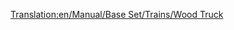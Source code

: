[[Translation:en/Manual/Base Set/Trains/Wood Truck]]
{{en/Manual/Base Set/Trains/Trains Carriages new|Picture=[[File:en/Manual/Base Set/Trains/Woodtruck.png]]
|NormalCost=£1,414 ($2,828)
|NormalWeight=16 / 46 t
|NormalCapacity=30 tonnes of wood
|MonoCost=£1,414 ($2,828)
|MonoWeight=16 / 51 t
|MonoCapacity=35 tonnes of wood
|MagCost=£1,414 ($2,828)
|MagWeight=16 / 53 t
|MagCapacity=37 tonnes of wood
|Description=Wood is the most precious good you can carry in the [[en/Manual/Climates#sub-tropical | tropical]] scenarios if you can find a lumber mill. It gives you a feeling why tropical woods are devastated..... [[en/Manual/Base Set/Trains/Wood Truck]] is also available in [[en/Manual/Climates#temperate | Temperate]] and [[en/Manual/Climates#sub-arctic | Sub-Arctic]] climates.
}}